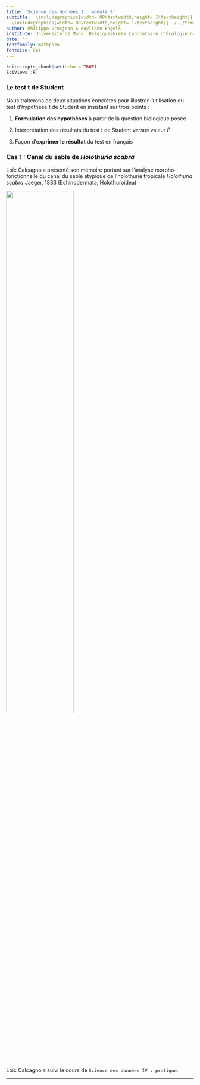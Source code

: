 ```yaml
---
title: 'Science des données I : module 9'
subtitle:  \includegraphics[width=.08\textwidth,height=.1\textheight]{../../template/biodatascience.png}
  \includegraphics[width=.08\textwidth,height=.1\textheight]{../../template/SciViews-logo.pdf} \vfill Formulation et interprétation d'un test t de Student
author: Philippe Grosjean & Guyliann Engels 
institute: Université de Mons, Belgique\break Laboratoire d'Écologie numérique\break \includegraphics[width=.08\textwidth,height=.1\textheight]{../../template/EcoNum-logo.pdf} \break \url{https://wp.sciviews.org} \break \url{sdd@sciviews.org}
date: ''
fontfamily: mathpazo
fontsize: 9pt
---
```


```r
knitr::opts_chunk$set(echo = TRUE)
SciViews::R
```

### Le test t de Student

Nous traiterons de deux situations concrètes pour illustrer l'utilisation du test d'hypothèse t de Student en insistant sur trois points\ :

1. **Formulation des hypothèses** à partir de la question biologique posée

2. Interprétation des résultats du test t de Student *versus* valeur *P*.

3. Façon d'**exprimer le résultat** du test en français

### Cas 1 : Canal du sable de *Holothuria scabra*

Loïc Calcagno a présenté son mémoire portant sur l'analyse morpho-fonctionnelle du canal du sable atypique de l’holothurie tropicale *Holothuria scabra* Jaeger, 1833 (Echinodermata, Holothuroidea).

\center 

![](figures/scabra.jpg){width='60%'}

Loïc Calcagno a suivi le cours de `Science des données IV : pratique`.

___

